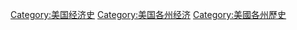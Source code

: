 
[[Category:美国经济史|Category:美国经济史]]
[[Category:美国各州经济|Category:美国各州经济]]
[[Category:美國各州歷史|Category:美國各州歷史]]